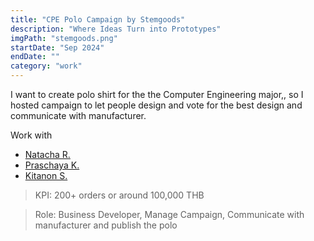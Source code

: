 ```yaml
---
title: "CPE Polo Campaign by Stemgoods"
description: "Where Ideas Turn into Prototypes"
imgPath: "stemgoods.png"
startDate: "Sep 2024"
endDate: ""
category: "work"
---
```


I want to create polo shirt for the the Computer Engineering major,, so I hosted campaign to let people design and vote for the best design and communicate with manufacturer.

Work with 
- [Natacha R.](https://www.linkedin.com/in/natacha-rungbanpant-465984294/)
- [Praschaya K.](https://www.linkedin.com/in/praschaya-kornnittisarat/)
- [Kitanon S.](https://www.linkedin.com/in/kitanon-santabut-872476344/)

> KPI: 200+ orders or around 100,000 THB

> Role: Business Developer, Manage Campaign, Communicate with manufacturer and publish the polo


